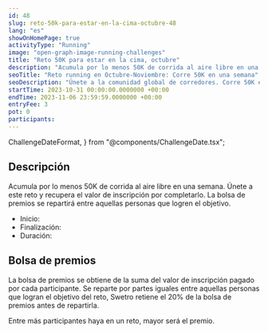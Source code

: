 ```yaml
---
id: 48
slug: reto-50k-para-estar-en-la-cima-octubre-48
lang: "es"
showOnHomePage: true
activityType: "Running"
image: "open-graph-image-running-challenges"
title: "Reto 50K para estar en la cima, octubre"
description: "Acumula por lo menos 50K de corrida al aire libre en una semana. Únete a este reto y recupera el valor de inscripción por completarlo. La bolsa de premios se repartirá entre aquellas personas que logren el objetivo."
seoTitle: "Reto running en Octubre-Noviembre: Corre 50K en una semana"
seoDescription: "Únete a la comunidad global de corredores. Corre 50K en una semana, conecta y compite con atletas de todo el mundo. ¡Inscríbete hoy!"
startTime: 2023-10-31 00:00:00.0000000 +00:00
endTime: 2023-11-06 23:59:59.0000000 +00:00
entryFee: 3
pot: 0
participants:
---
```


  ChallengeDateFormat,
} from "@components/ChallengeDate.tsx";

## Descripción

Acumula por lo menos 50K de corrida al aire libre en una semana. Únete a este reto y recupera el valor de inscripción por completarlo. La bolsa de premios se repartirá entre aquellas personas que logren el objetivo.

- Inicio: <ChallengeDate date={frontmatter.startTime} lang={frontmatter.lang} dateFormat={ChallengeDateFormat.Long} client:load />
- Finalización: <ChallengeDate date={frontmatter.endTime} lang={frontmatter.lang} dateFormat={ChallengeDateFormat.Long} client:load />
- Duración: <ChallengeDuration startTime={frontmatter.startTime} endTime={frontmatter.endTime} lang={frontmatter.lang} client:load />

## Bolsa de premios

La bolsa de premios se obtiene de la suma del valor de inscripción pagado por cada participante. Se reparte por partes iguales entre aquellas personas que logran el objetivo del reto, Swetro retiene el 20% de la bolsa de premios antes de repartirla.

Entre más participantes haya en un reto, mayor será el premio.
